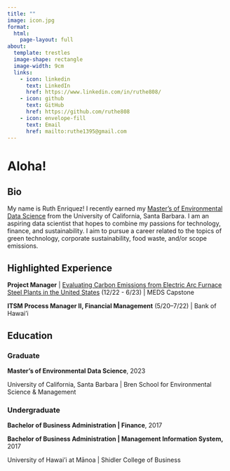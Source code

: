 ```yaml
---
title: ""
image: icon.jpg
format:
  html:
    page-layout: full
about:
  template: trestles
  image-shape: rectangle
  image-width: 9cm
  links:
    - icon: linkedin
      text: LinkedIn
      href: https://www.linkedin.com/in/ruthe808/
    - icon: github
      text: GitHub
      href: https://github.com/ruthe808
    - icon: envelope-fill
      text: Email
      href: mailto:ruthe1395@gmail.com
---
```


<h1>Aloha!</h1>

::: panel-tabset
## Bio

My name is Ruth Enriquez! I recently earned my [Master's of Environmental Data Science](https://bren.ucsb.edu/masters-programs/master-environmental-data-science) from the University of California, Santa Barbara. I am an aspiring data scientist that hopes to combine my passions for technology, finance, and sustainability. I aim to pursue a career related to the topics of green technology, corporate sustainability, food waste, and/or scope emissions.

## Highlighted Experience

**Project Manager** \| [Evaluating Carbon Emissions from Electric Arc Furnace Steel Plants in the United States](https://bren.ucsb.edu/projects/evaluating-carbon-emissions-electric-arc-furnace-steel-plants-united-states) (12/22 - 6/23) \| MEDS Capstone

**ITSM Process Manager II, Financial Management** (5/20--7/22) \| Bank of Hawai'i

## Education

<h3>Graduate</h3>

**Master's of Environmental Data Science**, 2023

University of California, Santa Barbara \| Bren School for Environmental Science & Management

<h3>Undergraduate</h3>

**Bachelor of Business Administration \| Finance**, 2017

**Bachelor of Business Administration \| Management Information System,** 2017

University of Hawai'i at Mānoa \| Shidler College of Business
:::

